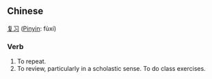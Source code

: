 ==Chinese==
[[复]][[习]] ([[Pinyin]]: fùxí)

===Verb===
# To repeat.
# To review, particularly in a scholastic sense.  To do class exercises.